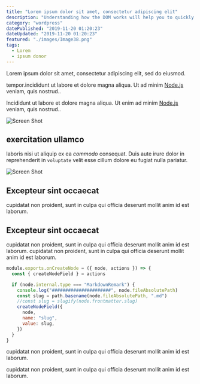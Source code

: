 ```yaml
---
title: "Lorem ipsum dolor sit amet, consectetur adipiscing elit"
description: "Understanding how the DOM works will help you to quickly grasp the concept behind the Virtual DOM that React provides for us"
category: "wordpress"
datePublished: "2019-11-20 01:20:23"
dateUpdated: "2019-11-20 01:20:23"
featured: "./images/Image38.png"
tags:
  - Lorem
  - ipsum donor
---
```


Lorem ipsum dolor sit amet, consectetur adipiscing elit, sed do eiusmod.

tempor.incididunt ut labore et dolore magna aliqua. Ut ad minim [Node.js](https://nodejs.org/en/ "node website") veniam, quis nostrud..

Incididunt ut labore et dolore magna aliqua. Ut enim ad minim [Node.js](https://nodejs.org/en/) veniam, quis nostrud..

![Screen Shot](./images/Image38.png)

## exercitation ullamco

laboris nisi ut aliquip ex ea _commodo_ consequat. Duis aute irure dolor in reprehenderit in `voluptate` velit esse cillum dolore eu fugiat nulla pariatur.

![Screen Shot](./images/Image35.png)

## Excepteur sint occaecat

cupidatat non proident, sunt in culpa qui officia deserunt mollit anim id est laborum.

## Excepteur sint occaecat

cupidatat non proident, sunt in culpa qui officia deserunt mollit anim id est laborum. cupidatat non proident, sunt in culpa qui officia deserunt mollit anim id est laborum.

```javascript
module.exports.onCreateNode = ({ node, actions }) => {
  const { createNodeField } = actions

  if (node.internal.type === "MarkdownRemark") {
    console.log("######################", node.fileAbsolutePath)
    const slug = path.basename(node.fileAbsolutePath, ".md")
    //const slug = slugify(node.frontmatter.slug)
    createNodeField({
      node,
      name: "slug",
      value: slug,
    })
  }
}
```

cupidatat non proident, sunt in culpa qui officia deserunt mollit anim id est laborum.

cupidatat non proident, sunt in culpa qui officia deserunt mollit anim id est laborum.
